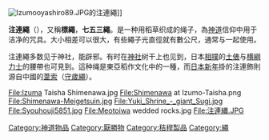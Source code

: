 {{unreferenced|time=2011-01-22T04:33:31+00:00}}
[[Image:Izumooyashiro89.JPG|right]]的注連繩]]

'''注連繩'''（{{jpn|j=注連縄|hg=しめなわ|rm=Shime nawa}}），又稱'''標繩'''，'''七五三繩'''。是一种用稻草织成的绳子，為[[神道|神道]]信仰中用于洁净的咒具。大小相差可以很大，有些繩子光直徑就有數公尺，通常与{{link-ja|紙垂|紙垂}}一起使用。

注連繩多数见于神社，能辟邪。有时在[[神社|神社]]树干上也见到，日本[[相撲|相撲]]的[[土俵|土俵]]与[[横綱|横綱]][[力士|力士]]的腰帶也可見到。這种绳是東亞稻作文化中{{link-ko|禁绳|금줄}}的一種，而[[日本新年|日本新年]]掛的注連飾則源自中國的[[葦索|葦索]]（[[守歲繩|守歲繩]]）。
<gallery>
File:Izuma Taisha Shimenawa.jpg
File:Shimenawa at Izumo-Taisha.png
File:Shimenawa-Meigetsuin.jpg
File:Yuki_Shrine_-_giant_Sugi.jpg
File:Syouhouji5851.jpg
File:Meotoiwa wedded rocks.jpg
File:注連縄.JPG
</gallery>

{{Portal|神道|Shinto torii icon vermillion.svg}}
{{wikisource}}

{{Authority control}}
[[Category:神道物品|Category:神道物品]]
[[Category:厭勝物|Category:厭勝物]]
[[Category:秸稈製品|Category:秸稈製品]]
[[Category:繩|Category:繩]]